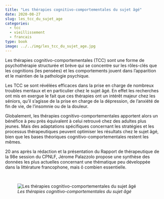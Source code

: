```yaml
---
title: "Les thérapies cognitivo-comportementales du sujet âgé"
date: 2020-08-27
slug: les_tcc_du_sujet_age
categories:
  - tcc
  - vieillissement
  - francais
type: book
image: ../../img/les_tcc_du_sujet_age.jpg
---
```


Les thérapies cognitivo-comportementales (TCC) sont une forme de psychothérapie structurée et brève qui se concentre sur les rôles-clés que les cognitions (les pensées) et les comportements jouent dans l’apparition et le maintien de la pathologie psychique.

Les TCC se sont révélées efficaces dans la prise en charge de nombreux troubles mentaux et en particulier chez le sujet âgé.
En effet les recherches ont mis en exergue le fait que ces thérapies ont un intérêt majeur chez les séniors, qu’il s’agisse de la prise en charge de la dépression, de l’anxiété de fin de vie, de l’insomnie ou de la douleur.

Globalement, les thérapies cognitivo-comportementales apportent alors un bénéfice à peu près équivalent à celui retrouvé chez des adultes plus jeunes.
Mais des adaptations spécifiques concernant les stratégies et les processus thérapeutiques peuvent optimiser les résultats chez le sujet âgé, bien que les bases théoriques cognitivo-comportementales restent les mêmes.

20 ans après la rédaction et la présentation du Rapport de thérapeutique de la 98e session du CPNLF, Jérome Palazzolo propose une synthèse des données les plus actuelles concernant une thématique peu développée dans la littérature francophone, mais ô combien essentielle.

<br>

![_Les thérapies cognitivo-comportementales du sujet âgé_](../../img/les_tcc_du_sujet_age.jpg)
